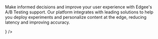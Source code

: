 Make informed decisions and improve your user experience with Edgee's A/B Testing support.
Our platform integrates with leading solutions to help you deploy experiments and personalize
content at the edge, reducing latency and improving accuracy.

<CardGroup cols={2}>
  <Card title="Kameleoon" href="/components/ab-testing/kameleoon" horizontal={true} icon={<img src="/images/logos/kameleoon.svg" alt="Kameleoon" />} />
</CardGroup>
